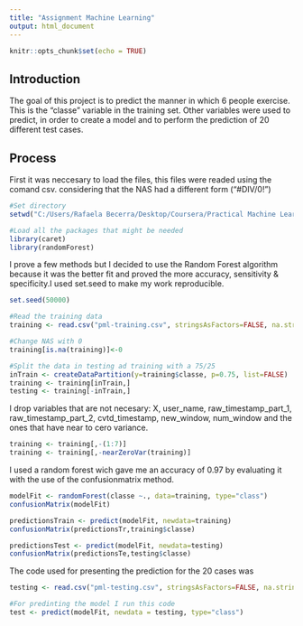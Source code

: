 ---
title: "Assignment Machine Learning"
output: html_document
---

```{r setup, include=FALSE}
knitr::opts_chunk$set(echo = TRUE)
```

## Introduction

The goal of this project is to predict the manner in which 6 people exercise.
This is the "classe" variable in the training set. Other variables were used to predict, in order to
create a model and to perform the prediction of 20 different test cases.


## Process

First it was neccesary to load the files, this files were readed using the comand csv. considering that the NAS had a different form ("#DIV/0!")

```{r echo=FALSE}
#Set directory
setwd("C:/Users/Rafaela Becerra/Desktop/Coursera/Practical Machine Learning")

#Load all the packages that might be needed
library(caret)
library(randomForest)
```

I prove a few methods but I decided to use the Random Forest algorithm because it was the better fit and proved the more accuracy, sensitivity & specificity.I used set.seed to make my work reproducible.
```{r  eval=FALSE, echo=TRUE}
set.seed(50000)

#Read the training data
training <- read.csv("pml-training.csv", stringsAsFactors=FALSE, na.strings=c("NA", "#DIV/0!"))

#Change NAS with 0
training[is.na(training)]<-0

#Split the data in testing ad training with a 75/25
inTrain <- createDataPartition(y=training$classe, p=0.75, list=FALSE)
training <- training[inTrain,]
testing <- training[-inTrain,]
```
I drop variables that are not necesary: X, user_name, raw_timestamp_part_1, raw_timestamp_part_2,
cvtd_timestamp, new_window, num_window and the ones that have near to cero variance.
```{r eval=FALSE, echo=TRUE}
training <- training[,-(1:7)]
training <- training[,-nearZeroVar(training)]
```
I used a random forest wich gave me an accuracy of 0.97 by evaluating it with the use of the confusionmatrix method. 
```{r eval=FALSE, echo=TRUE}
modelFit <- randomForest(classe ~., data=training, type="class")
confusionMatrix(modelFit)

predictionsTrain <- predict(modelFit, newdata=training)
confusionMatrix(predictionsTr,training$classe)

predictionsTest <- predict(modelFit, newdata=testing)
confusionMatrix(predictionsTe,testing$classe)
```
The code used for presenting the prediction for the 20 cases was
```{r eval=FALSE, echo=TRUE}
testing <- read.csv("pml-testing.csv", stringsAsFactors=FALSE, na.strings=c("NA", "#DIV/0!"))

#For predinting the model I run this code
test <- predict(modelFit, newdata = testing, type="class")
```

